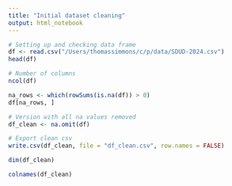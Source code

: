 ```yaml
---
title: "Initial dataset cleaning"
output: html_notebook
---
```


```r
# Setting up and checking data frame
df <- read.csv("/Users/thomassimmons/c/p/data/SDUD-2024.csv")
head(df)
```

```r
# Number of columns
ncol(df)
```

```r
na_rows <- which(rowSums(is.na(df)) > 0)
df[na_rows, ]
```
```r
# Version with all na values removed
df_clean <- na.omit(df)
```

```r
# Export clean csv
write.csv(df_clean, file = "df_clean.csv", row.names = FALSE)
```

```r
dim(df_clean)
```

```r
colnames(df_clean)
```



